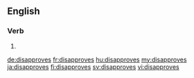 ==English==

===Verb===
{{head|en|verb form}}

# {{en-third-person singular of|disapprove}}

[[de:disapproves]]
[[fr:disapproves]]
[[hu:disapproves]]
[[my:disapproves]]
[[ja:disapproves]]
[[fi:disapproves]]
[[sv:disapproves]]
[[vi:disapproves]]